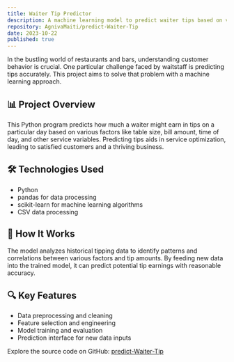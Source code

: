 ```yaml
---
title: Waiter Tip Predictor
description: A machine learning model to predict waiter tips based on various factors using regression analysis.
repository: AgnivaMaiti/predict-Waiter-Tip
date: 2023-10-22
published: true
---
```


In the bustling world of restaurants and bars, understanding customer behavior is crucial. One particular challenge faced by waitstaff is predicting tips accurately. This project aims to solve that problem with a machine learning approach.

## 📊 Project Overview

This Python program predicts how much a waiter might earn in tips on a particular day based on various factors like table size, bill amount, time of day, and other service variables. Predicting tips aids in service optimization, leading to satisfied customers and a thriving business.

## 🛠️ Technologies Used

- Python
- pandas for data processing
- scikit-learn for machine learning algorithms
- CSV data processing

## 🧠 How It Works

The model analyzes historical tipping data to identify patterns and correlations between various factors and tip amounts. By feeding new data into the trained model, it can predict potential tip earnings with reasonable accuracy.

## 🔍 Key Features

- Data preprocessing and cleaning
- Feature selection and engineering
- Model training and evaluation
- Prediction interface for new data inputs

Explore the source code on GitHub: [predict-Waiter-Tip](https://github.com/AgnivaMaiti/predict-Waiter-Tip)

